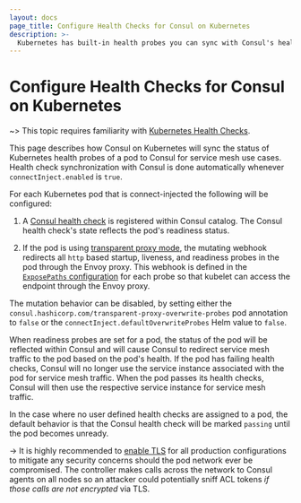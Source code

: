 ```yaml
---
layout: docs
page_title: Configure Health Checks for Consul on Kubernetes
description: >-
  Kubernetes has built-in health probes you can sync with Consul's health checks to ensure service mesh traffic is routed to healthy pods.
---
```


# Configure Health Checks for Consul on Kubernetes

~> This topic requires familiarity with [Kubernetes Health Checks](https://kubernetes.io/docs/tasks/configure-pod-container/configure-liveness-readiness-startup-probes/).

This page describes how Consul on Kubernetes will sync the status of Kubernetes health probes of a pod to Consul for service mesh use cases.
Health check synchronization with Consul is done automatically whenever `connectInject.enabled` is `true`.

For each Kubernetes pod that is connect-injected the following will be configured:

1. A [Consul health check](/consul/api-docs/catalog#register-entity) is registered within Consul catalog.
The Consul health check's state reflects the pod's readiness status.

1. If the pod is using [transparent proxy mode](/consul/docs/connect/transparent-proxy),
the mutating webhook redirects all `http` based startup, liveness, and readiness probes in the pod through the Envoy proxy.
This webhook is defined in the
[`ExposePaths` configuration](/consul/docs/connect/proxies/proxy-config-reference#expose-paths-configuration-reference)
for each probe so that kubelet can access the endpoint through the Envoy proxy.

The mutation behavior can be disabled, by setting either the `consul.hashicorp.com/transparent-proxy-overwrite-probes`
pod annotation to `false` or the `connectInject.defaultOverwriteProbes` Helm value to `false`.

When readiness probes are set for a pod, the status of the pod will be reflected within Consul and will cause Consul to redirect service
mesh traffic to the pod based on the pod's health. If the pod has failing health checks, Consul will no longer use
the service instance associated with the pod for service mesh traffic. When the pod passes its health checks, Consul will
then use the respective service instance for service mesh traffic.

In the case where no user defined health checks are assigned to a pod, the default behavior is that the Consul health check will
be marked `passing` until the pod becomes unready.

-> It is highly recommended to [enable TLS](/consul/docs/k8s/helm#v-global-tls-enabled) for all production configurations to mitigate any
security concerns should the pod network ever be compromised. The controller makes calls across the network to Consul agents on all
nodes so an attacker could potentially sniff ACL tokens *if those calls are not encrypted* via TLS.
